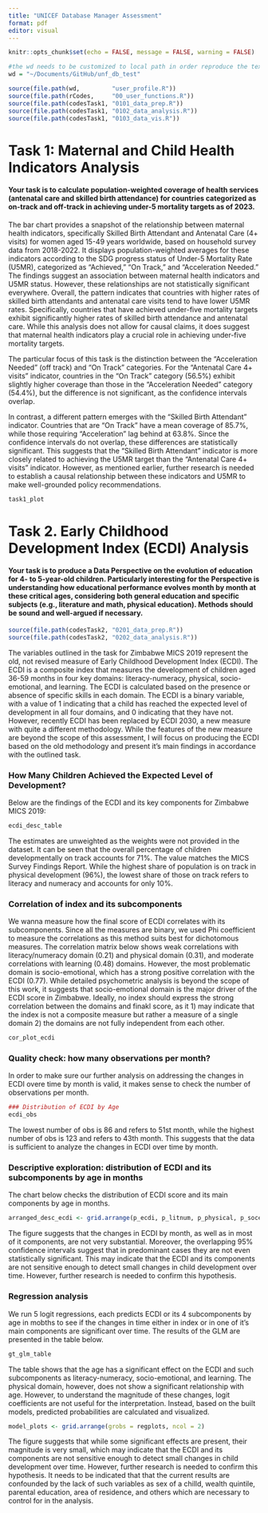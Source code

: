 ```yaml
---
title: "UNICEF Database Manager Assessment"
format: pdf
editor: visual
---
```


```r
knitr::opts_chunk$set(echo = FALSE, message = FALSE, warning = FALSE)
```


```r
#the wd needs to be customized to local path in order reproduce the text 
wd = "~/Documents/GitHub/unf_db_test"

```

```r
source(file.path(wd,         "user_profile.R"))
source(file.path(rCodes,     "00_user_functions.R"))
source(file.path(codesTask1, "0101_data_prep.R"))
source(file.path(codesTask1, "0102_data_analysis.R"))
source(file.path(codesTask1, "0103_data_vis.R"))
```

# Task 1: Maternal and Child Health Indicators Analysis

#### Your task is to calculate population-weighted coverage of health services (antenatal care and skilled birth attendance) for countries categorized as on-track and off-track in achieving under-5 mortality targets as of 2023.

The bar chart provides a snapshot of the relationship between maternal health indicators, specifically Skilled Birth Attendant and Antenatal Care (4+ visits) for women aged 15-49 years worldwide, based on household survey data from 2018-2022. It displays population-weighted averages for these indicators according to the SDG progress status of Under-5 Mortality Rate (U5MR), categorized as "Achieved," "On Track," and "Acceleration Needed." The findings suggest an association between maternal health indicators and U5MR status. However, these relationships are not statistically significant everywhere. Overall, the pattern indicates that countries with higher rates of skilled birth attendants and antenatal care visits tend to have lower U5MR rates. Specifically, countries that have achieved under-five mortality targets exhibit significantly higher rates of skilled birth attendance and antenatal care. While this analysis does not allow for causal claims, it does suggest that maternal health indicators play a crucial role in achieving under-five mortality targets.

The particular focus of this task is the distinction between the "Acceleration Needed" (off track) and "On Track" categories. For the "Antenatal Care 4+ visits" indicator, countries in the "On Track" category (56.5%) exhibit slightly higher coverage than those in the "Acceleration Needed" category (54.4%), but the difference is not significant, as the confidence intervals overlap.

In contrast, a different pattern emerges with the "Skilled Birth Attendant" indicator. Countries that are "On Track" have a mean coverage of 85.7%, while those requiring "Acceleration" lag behind at 63.8%. Since the confidence intervals do not overlap, these differences are statistically significant. This suggests that the "Skilled Birth Attendant" indicator is more closely related to achieving the U5MR target than the "Antenatal Care 4+ visits" indicator. However, as mentioned earlier, further research is needed to establish a causal relationship between these indicators and U5MR to make well-grounded policy recommendations.

```r

task1_plot

```

# Task 2. Early Childhood Development Index (ECDI) Analysis

#### Your task is to produce a Data Perspective on the evolution of education for 4- to 5-year-old children. Particularly interesting for the Perspective is understanding how educational performance evolves month by month at these critical ages, considering both general education and specific subjects (e.g., literature and math, physical education). Methods should be sound and well-argued if necessary.

```r

source(file.path(codesTask2, "0201_data_prep.R"))
source(file.path(codesTask2, "0202_data_analysis.R"))

```
The variables outlined in the task for Zimbabwe MICS 2019 represent the old, not revised measure of Early Childhood Development Index (ECDI). The ECDI is a composite index that measures the development of children aged 36-59 months in four key domains: literacy-numeracy, physical, socio-emotional, and learning. The ECDI is calculated based on the presence or absence of specific skills in each domain. The ECDI is a binary variable, with a value of 1 indicating that a child has reached the expected level of development in all four domains, and 0 indicating that they have not. However, recently ECDI has been replaced by ECDI 2030, a new measure with quite a different methodology. While the features of the new measure are beyond the scope of this assessment, I will focus on producing the ECDI based on the old methodology and present it's main findings in accordance with the outlined task. 

### How Many Children Achieved the Expected Level of Development?

Below are the findings of the ECDI and its key components for Zimbabwe MICS 2019:
```r

ecdi_desc_table


```
The estimates are unweighted as the weights were not provided in the dataset. It can be seen that the overall percentage of children developmentally on track accounts for 71%. The value matches the MICS Survey Findings Report. While the highest share of population is on track in physical development (96%), the lowest share of those on track refers to literacy and numeracy and accounts for only 10%. 

### Correlation of index and its subcomponents

We wanna measure how the final score of ECDI correlates with its subcomponents. Since all the measures are binary, we used Phi coefficient to measure the correlations as this method suits best for dichotomous measures. The correlation matrix below shows weak correlations with literacy/numeracy domain (0.21) and physical domain (0.31), and moderate correlations with learning (0.48) domains. However, the most problematic domain is socio-emotional, which has a strong positive correlation with the ECDI (0.77). While detailed psychometric analysis is beyond the scope of this work, it suggests that socio-emotional domain is the major driver of the ECDI score in Zimbabwe. Ideally, no index should express the strong  correlation between the domains and finakl score, as it 1) may indicate that the index is not a composite measure but rather a measure of a single domain 2) the domains are not fully independent from each other. 

```r

cor_plot_ecdi

```

### Quality check: how many observations per month?

In order to make sure our further analysis on addressing the changes in ECDI overe time by month is valid, it makes sense to check the number of observations per month. 

```r
### Distribution of ECDI by Age
ecdi_obs
```

The lowest number of obs is 86 and refers to 51st month, while the highest number of obs is 123 and refers to 43th month. This suggests that the data is sufficient to analyze the changes in ECDI over time by month.

### Descriptive exploration: distribution of ECDI and its subcomponents by age in months

The chart below checks the distribution of ECDI score and its main components by age in months. 
```r

arranged_desc_ecdi <- grid.arrange(p_ecdi, p_litnum, p_physical, p_socemot, p_learn, ncol = 2)
```

The figure suggests that the changes in ECDI by month, as well as in most of it components, are not very substantial. Moreover, the overlapping 95% confidence intervals suggest that in predominant cases they are not even statistically significant. This may indicate that the ECDI and its components are not sensitive enough to detect small changes in child development over time. However, further research is needed to confirm this hypothesis.

### Regression analysis
We run 5 logit regressions, each predicts ECDI or its 4 subcomponents by age in mobths to see if the changes in time either in index or in one of it's main components are significant over time. The results of the GLM are presented in the table below. 

```r

gt_glm_table

```
The table shows that the age has a significant effect on the ECDI and such subcomponents as literacy-numeracy, socio-emotional, and learning. The physical domain, however, does not show a significant relationship with age. However, to understand the magnitude of these changes, logit coefficients are not useful for the interpretation. Instead, based on the built models, predicted probabilities are calculated and visualized.

```r

model_plots <- grid.arrange(grobs = regplots, ncol = 2)
```
The figure suggests that while some significant effects are present, their magnitude is very small, which may indicate that the ECDI and its components are not sensitive enough to detect small changes in child development over time. However, further research is needed to confirm this hypothesis. It needs to be indicated that that the current results are confounded by the lack of such variables as sex of a chilld, wealth quintile, parental education, area of residence, and others which are necessary to control for in the analysis.
